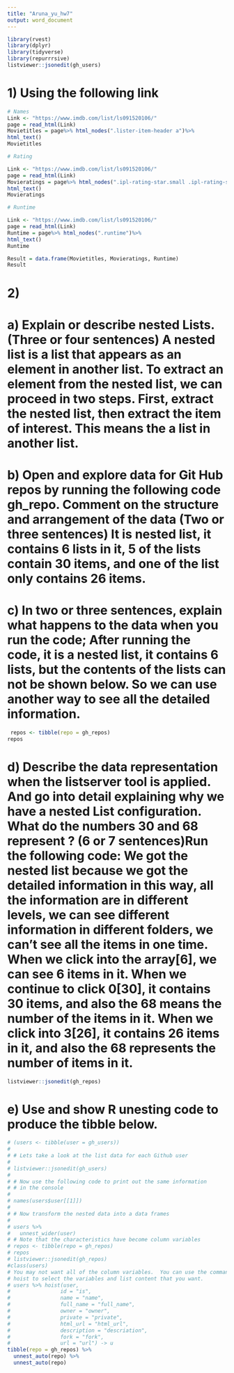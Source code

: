 ```yaml
---
title: "Aruna_yu_hw7"
output: word_document
---
```



```r

library(rvest)    
library(dplyr)     
library(tidyverse)     
library(repurrrsive)
listviewer::jsonedit(gh_users)  
```

# 1)  Using the following link

```r

# Names
Link <- "https://www.imdb.com/list/ls091520106/"
page = read_html(Link)
Movietitles = page%>% html_nodes(".lister-item-header a")%>%
html_text()
Movietitles

# Rating

Link <- "https://www.imdb.com/list/ls091520106/"
page = read_html(Link)
Movieratings = page%>% html_nodes(".ipl-rating-star.small .ipl-rating-star__rating")%>%
html_text()
Movieratings

# Runtime

Link <- "https://www.imdb.com/list/ls091520106/"
page = read_html(Link)
Runtime = page%>% html_nodes(".runtime")%>%
html_text()
Runtime

```

```r
Result = data.frame(Movietitles, Movieratings, Runtime)
Result 
```


# 2)
# a) Explain or describe nested Lists.  (Three or four sentences) A nested list is a list that appears as an element in another list. To extract an element from the nested list, we can proceed in two steps. First, extract the nested list, then extract the item of interest. This means the a list in another list.

# b) Open and explore data for Git Hub repos by running the following code gh_repo.  Comment on the structure and arrangement of the data (Two or three sentences) It is nested list, it contains 6 lists in it, 5 of the lists contain 30 items, and one of the list only contains 26 items.

# c)  In two or three sentences, explain what happens to the data when you run the code; After running the code, it is a nested list, it contains 6 lists, but the contents of the lists can not be shown below. So we can use another way to see all the detailed information.

```r
 repos <- tibble(repo = gh_repos)
repos
```



# d)  Describe the data representation when the listserver tool is applied. And go into detail explaining why we have a nested List configuration. What do the numbers 30 and 68 represent ? (6 or 7 sentences)Run the following code: We got the nested list because we got the detailed information in this way, all the information are in different levels, we can see different information in different folders, we can't see all the items in one time. When we click into the array[6], we can see 6 items in it. When we continue to click 0[30], it contains 30 items, and also the 68 means the number of the items in it. When we click into 3[26], it contains 26 items in it, and also the 68 represents the number of items in it.

```r
listviewer::jsonedit(gh_repos)
```

# e)  Use and show R unesting code to produce the tibble below.

```r
# (users <- tibble(user = gh_users))
# 
# # Lets take a look at the list data for each Github user
# 
# listviewer::jsonedit(gh_users)
# 
# # Now use the following code to print out the same information
# # in the console
# 
# names(users$user[[1]])
# 
# # Now transform the nested data into a data frames
# 
# users %>%
#   unnest_wider(user)
# # Note that the characteristics have become column variables
# repos <- tibble(repo = gh_repos)
# repos
# listviewer::jsonedit(gh_repos)
#class(users)
# You may not want all of the column variables.  You can use the command
# hoist to select the variables and list content that you want.
# users %>% hoist(user,
#                id = "is",
#                name = "name",
#                full_name = "full_name",
#                owner = "owner",
#                private = "private",
#                html_url = "html_url",
#                description = "descriation",
#                fork = "fork",
#                url = "url") -> u
tibble(repo = gh_repos) %>%
  unnest_auto(repo) %>%
  unnest_auto(repo)

```


